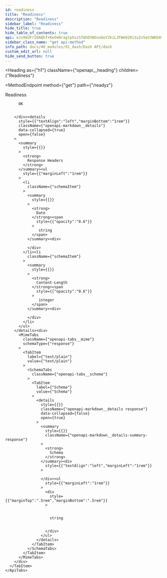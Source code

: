 ```yaml
---
id: readiness
title: "Readiness"
description: "Readiness"
sidebar_label: "Readiness"
hide_title: true
hide_table_of_contents: true
api: eJx9kUFr20AQhf+KeOeNragtpXszSfAhDYWSnoQoY2kiLZFWm92RiSv2v5eV3WKb0tMsw8yb772dIdQG6BINv9DUCyoFz8GNNnCAnlHkeSoNh9obJ2a00Pj2CIWOqWG/DN2TcKqh7nig9JKDY2gE8ca2UOB3GlyfWs/dpLLiS7aZ2qzIi49Z/kl/uNXF52z79IwYFe5GK2zl5ivbVrp/6hor3LK/EM4R03Z93F6G+V3Wridj/wcXz0Ts1Pdxkbk0/J2pMZZDgMLA0o0NNFoWKDhKjFh7pubwCwqB/X7JpZwx+R4anYjT6/U8NxS6n2wbNxorMSJWCsa+jAuUkcVGmoFCkjjevl3lqzxRujHIQIsXSwNfYV0A//V4FkFUR5z5hFzihFwpdGOQ1JnnHQX+4fsYU/ttYn+ALiuFPXlDu0RYVvHP5y8eX/kAjU1ds0t57Kmfri9XZ6ltH9Iv/wbPK9Kp
sidebar_class_name: "get api-method"
info_path: docs/40_modules/91_dash/Dash API/dash
custom_edit_url: null
hide_send_button: true
---
```



<Heading
  as={"h1"}
  className={"openapi__heading"}
  children={"Readiness"}
>
</Heading>

<MethodEndpoint
  method={"get"}
  path={"/readyz"}
>
  
</MethodEndpoint>



Readiness

<div>
  <div>
    <ApiTabs
      label={undefined}
      id={undefined}
    >
      <TabItem
        label={"200"}
        value={"200"}
      >
        <div>
          
          
          OK
          
          
        </div><details
          style={{"textAlign":"left","marginBottom":"1rem"}}
          className={"openapi-markdown__details"}
          data-collapsed={true}
          open={false}
        >
          <summary
            style={{}}
          >
            <strong>
              Response Headers
            </strong>
          </summary><ul
            style={{"marginLeft":"1rem"}}
          >
            <li
              className={"schemaItem"}
            >
              <summary
                style={{}}
              >
                <strong>
                  Date
                </strong><span
                  style={{"opacity":"0.6"}}
                >
                   string
                </span>
              </summary><div>
                
              </div>
            </li><li
              className={"schemaItem"}
            >
              <summary
                style={{}}
              >
                <strong>
                  Content-Length
                </strong><span
                  style={{"opacity":"0.6"}}
                >
                   integer
                </span>
              </summary><div>
                
              </div>
            </li>
          </ul>
        </details><div>
          <MimeTabs
            className={"openapi-tabs__mime"}
            schemaType={"response"}
          >
            <TabItem
              label={"text/plain"}
              value={"text/plain"}
            >
              <SchemaTabs
                className={"openapi-tabs__schema"}
              >
                <TabItem
                  label={"Schema"}
                  value={"Schema"}
                >
                  <details
                    style={{}}
                    className={"openapi-markdown__details response"}
                    data-collapsed={false}
                    open={true}
                  >
                    <summary
                      style={{}}
                      className={"openapi-markdown__details-summary-response"}
                    >
                      <strong>
                        Schema
                      </strong>
                    </summary><div
                      style={{"textAlign":"left","marginLeft":"1rem"}}
                    >
                      
                    </div><ul
                      style={{"marginLeft":"1rem"}}
                    >
                      <div
                        style={{"marginTop":".5rem","marginBottom":".5rem"}}
                      >
                        
                        
                        string
                        
                        
                      </div>
                    </ul>
                  </details>
                </TabItem>
              </SchemaTabs>
            </TabItem>
          </MimeTabs>
        </div>
      </TabItem>
    </ApiTabs>
  </div>
</div>
      